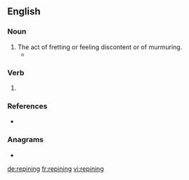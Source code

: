 ==English==

===Noun===
{{en-noun}}

# The act of fretting or feeling discontent or of murmuring.
#* {{quote-book|year=1835|author=[[s:Author:William Gilmore Simms|William Gilmore Simms]]|title=[[s:The Partisan|The Partisan]]|publisher=Harper|section=[[s:The Partisan/XII|Chapter XI]]|page=[[s:Page:The Partisan, v1.djvu/131|140]]|passage=Doomed to a brief existence, she wasted not the hours in painful '''repinings''' at a fate so stern; but still regarding it as inevitable, she prepared as calmly as possible to encounter it.}}

===Verb===
{{head|en|present participle}}

# {{present participle of|repine|lang=en|nocat=1}}

===References===
* {{R:Webster 1828}}

===Anagrams===
* {{l|en|ripening}}

[[de:repining]]
[[fr:repining]]
[[vi:repining]]